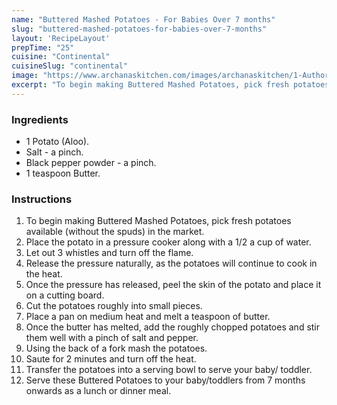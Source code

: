 ---
name: "Buttered Mashed Potatoes - For Babies Over 7 months"
slug: "buttered-mashed-potatoes-for-babies-over-7-months"
layout: 'RecipeLayout'
prepTime: "25"
cuisine: "Continental"
cuisineSlug: "continental"
image: "https://www.archanaskitchen.com/images/archanaskitchen/1-Author/sandhya-archanaskitchen.com/Buttered_Mashed_Potatoes_With_Salt_and_Pepper_Recipe_For_Babies_over_7_months.jpg"
excerpt: "To begin making Buttered Mashed Potatoes, pick fresh potatoes available without the spuds in the market"
---

### Ingredients

- 1 Potato (Aloo).
- Salt - a pinch.
- Black pepper powder - a pinch.
- 1 teaspoon Butter.

### Instructions

1. To begin making Buttered Mashed Potatoes, pick fresh potatoes available (without the spuds) in the market.
1. Place the potato in a pressure cooker along with a 1/2 a cup of water.
1. Let out 3 whistles and turn off the flame.
1. Release the pressure naturally, as the potatoes will continue to cook in the heat.
1. Once the pressure has released, peel the skin of the potato and place it on a cutting board.
1. Cut the potatoes roughly into small pieces.
1. Place a pan on medium heat and melt a teaspoon of butter.
1. Once the butter has melted, add the roughly chopped potatoes and stir them well with a pinch of salt and pepper.
1. Using the back of a fork mash the potatoes.
1. Saute for 2 minutes and turn off the heat.
1. Transfer the potatoes into a serving bowl to serve your baby/ toddler.
1. Serve these Buttered Potatoes to your baby/toddlers from 7 months onwards as a lunch or dinner meal.
